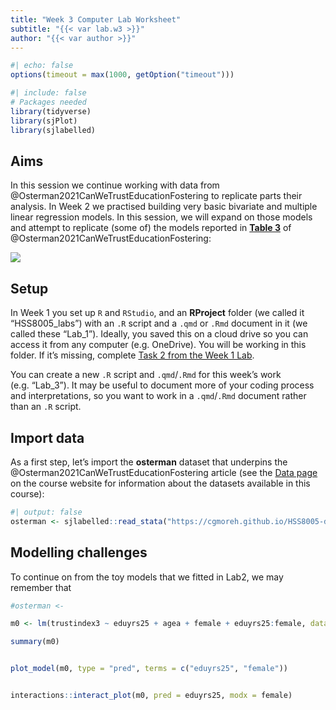```yaml
---
title: "Week 3 Computer Lab Worksheet"
subtitle: "{{< var lab.w3 >}}"
author: "{{< var author >}}"
---
```



```r
#| echo: false
options(timeout = max(1000, getOption("timeout")))
```

```r
#| include: false
# Packages needed
library(tidyverse)
library(sjPlot)
library(sjlabelled)
```

## Aims

In this session we continue working with data from @Osterman2021CanWeTrustEducationFostering to replicate parts their analysis. In Week 2 we practised building very basic bivariate and multiple linear regression models. In this session, we will expand on those models and attempt to replicate (some of) the models reported in [**Table 3**](https://link.springer.com/article/10.1007/s11205-020-02529-y/tables/3) of @Osterman2021CanWeTrustEducationFostering:


![](../../files/img/osterman_t3.png)


## Setup

In Week 1 you set up `R` and `RStudio`, and an **RProject** folder (we called it "HSS8005_labs") with an `.R` script and a `.qmd` or `.Rmd` document in it (we called these "Lab_1"). Ideally, you saved this on a cloud drive so you can access it from any computer (e.g. OneDrive). You will be working in this folder. If it's missing, complete [Task 2 from the Week 1 Lab](https://cgmoreh.github.io/HSS8005/materials/worksheets/worksheets_w01.html#task-2-set-up-a-new-r-project-with-an-.r-script-and-a-.qmd-document-included).

You can create a new `.R` script and `.qmd`/`.Rmd` for this week's work (e.g. "Lab_3"). It may be useful to document more of your coding process and interpretations, so you want to work in a `.qmd`/`.Rmd` document rather than an `.R` script.




## Import data

As a first step, let's import the **osterman** dataset that underpins the @Osterman2021CanWeTrustEducationFostering article (see the [Data page](https://cgmoreh.github.io/HSS8005/data/) on the course website for information about the datasets available in this course):

```r
#| output: false
osterman <- sjlabelled::read_stata("https://cgmoreh.github.io/HSS8005-data/osterman.dta")
```




## Modelling challenges

To continue on from the toy models that we fitted in Lab2, we may remember that 


```r
#osterman <- 

m0 <- lm(trustindex3 ~ eduyrs25 + agea + female + eduyrs25:female, data = osterman)

summary(m0)


plot_model(m0, type = "pred", terms = c("eduyrs25", "female"))



```

```r
interactions::interact_plot(m0, pred = eduyrs25, modx = female)
```








